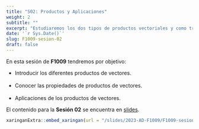 ---
title: "S02: Productos y Aplicaciones"
weight: 2
subtitle: ""
excerpt: "Estudiaremos los dos tipos de productos vectoriales y como trabajar conceptos físicos a partir de estos"
date: '`r Sys.Date()`'
slug: F1009-sesion-02
draft: false
---

En esta sesión de __F1009__ tendremos por objetivo:

 * Introducir los diferentes productos de vectores. <br/> <br/>
 * Conocer las propiedades de productos de vectores. <br/> <br/>
 * Aplicaciones de los productos de vectores.
 
El contenido para la **Sesión 02** se encuentra en [slides](/slides/2023-AD-F1009/F1009-sesion-02).

```{r embed-xaringan, echo=FALSE}
xaringanExtra::embed_xaringan(url = "/slides/2023-AD-F1009/F1009-sesion-02", ratio = "4:3")
```